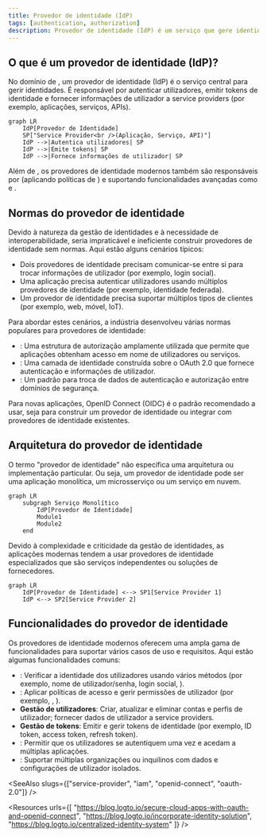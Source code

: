 ```yaml
---
title: Provedor de identidade (IdP)
tags: [authentication, authorization]
description: Provedor de identidade (IdP) é um serviço que gere identidades. Provedores de identidade modernos suportam OpenID Connect (OIDC) para autenticação e OAuth 2.0 para autorização.
---
```


## O que é um provedor de identidade (IdP)?

No domínio de <Ref slug="iam" />, um provedor de identidade (IdP) é o serviço central para gerir identidades. É responsável por autenticar utilizadores, emitir tokens de identidade e fornecer informações de utilizador a <Ref slug="service-provider">service providers</Ref> (por exemplo, aplicações, serviços, APIs).

```mermaid
graph LR
    IdP[Provedor de Identidade]
    SP["Service Provider<br />(Aplicação, Serviço, API)"]
    IdP -->|Autentica utilizadores| SP
    IdP -->|Emite tokens| SP
    IdP -->|Fornece informações de utilizador| SP
```

Além de <Ref slug="authentication" />, os provedores de identidade modernos também são responsáveis por <Ref slug="authorization" /> (aplicando políticas de <Ref slug="access-control" />) e suportando funcionalidades avançadas como <Ref slug="single-sign-on" /> e <Ref slug="multi-tenancy" />.

## Normas do provedor de identidade

Devido à natureza da gestão de identidades e à necessidade de interoperabilidade, seria impraticável e ineficiente construir provedores de identidade sem normas. Aqui estão alguns cenários típicos:

- Dois provedores de identidade precisam comunicar-se entre si para trocar informações de utilizador (por exemplo, login social).
- Uma aplicação precisa autenticar utilizadores usando múltiplos provedores de identidade (por exemplo, identidade federada).
- Um provedor de identidade precisa suportar múltiplos tipos de clientes (por exemplo, web, móvel, IoT).

Para abordar estes cenários, a indústria desenvolveu várias normas populares para provedores de identidade:

- <Ref slug="oauth-2.0" />: Uma estrutura de autorização amplamente utilizada que permite que aplicações obtenham acesso em nome de utilizadores ou serviços.
- <Ref slug="openid-connect" />: Uma camada de identidade construída sobre o OAuth 2.0 que fornece autenticação e informações de utilizador.
- <Ref slug="saml" />: Um padrão para troca de dados de autenticação e autorização entre domínios de segurança.

Para novas aplicações, OpenID Connect (OIDC) é o padrão recomendado a usar, seja para construir um provedor de identidade ou integrar com provedores de identidade existentes.

## Arquitetura do provedor de identidade

O termo "provedor de identidade" não especifica uma arquitetura ou implementação particular. Ou seja, um provedor de identidade pode ser uma aplicação monolítica, um microsserviço ou um serviço em nuvem.

```mermaid
graph LR
    subgraph Serviço Monolítico
        IdP[Provedor de Identidade]
        Module1
        Module2
    end
```

Devido à complexidade e criticidade da gestão de identidades, as aplicações modernas tendem a usar provedores de identidade especializados que são serviços independentes ou soluções de fornecedores.

```mermaid
graph LR
    IdP[Provedor de Identidade] <--> SP1[Service Provider 1]
    IdP <--> SP2[Service Provider 2]
```

## Funcionalidades do provedor de identidade

Os provedores de identidade modernos oferecem uma ampla gama de funcionalidades para suportar vários casos de uso e requisitos. Aqui estão algumas funcionalidades comuns:

- <Ref slug="authentication" />: Verificar a identidade dos utilizadores usando vários métodos (por exemplo, nome de utilizador/senha, login social, <Ref slug="mfa" />).
- <Ref slug="authorization" />: Aplicar políticas de acesso e gerir permissões de utilizador (por exemplo, <Ref slug="rbac" />, <Ref slug="abac" />).
- **Gestão de utilizadores**: Criar, atualizar e eliminar contas e perfis de utilizador; fornecer dados de utilizador a <Ref slug="service-provider">service providers</Ref>.
- **Gestão de tokens**: Emitir e gerir tokens de identidade (por exemplo, ID token, access token, refresh token).
- <Ref slug="single-sign-on" />: Permitir que os utilizadores se autentiquem uma vez e acedam a múltiplas aplicações.
- <Ref slug="multi-tenancy" />: Suportar múltiplas organizações ou inquilinos com dados e configurações de utilizador isolados.

<SeeAlso slugs={["service-provider", "iam", "openid-connect", "oauth-2.0"]} />

<Resources
  urls={[
    "https://blog.logto.io/secure-cloud-apps-with-oauth-and-openid-connect",
    "https://blog.logto.io/incorporate-identity-solution",
    "https://blog.logto.io/centralized-identity-system"
  ]}
/>